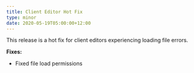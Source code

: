 ```yaml
---
title: Client Editor Hot Fix
type: minor
date: 2020-05-19T05:00:00+12:00
---
```


This release is a hot fix for client editors experiencing loading file errors.

**Fixes:**

* Fixed file load permissions